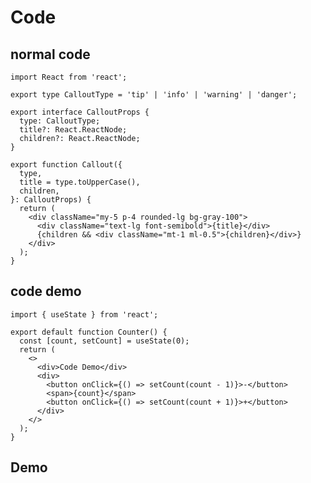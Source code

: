 # Code

## normal code

```tsx
import React from 'react';

export type CalloutType = 'tip' | 'info' | 'warning' | 'danger';

export interface CalloutProps {
  type: CalloutType;
  title?: React.ReactNode;
  children?: React.ReactNode;
}

export function Callout({
  type,
  title = type.toUpperCase(),
  children,
}: CalloutProps) {
  return (
    <div className="my-5 p-4 rounded-lg bg-gray-100">
      <div className="text-lg font-semibold">{title}</div>
      {children && <div className="mt-1 ml-0.5">{children}</div>}
    </div>
  );
}
```

## code demo

```tsx demo
import { useState } from 'react';

export default function Counter() {
  const [count, setCount] = useState(0);
  return (
    <>
      <div>Code Demo</div>
      <div>
        <button onClick={() => setCount(count - 1)}>-</button>
        <span>{count}</span>
        <button onClick={() => setCount(count + 1)}>+</button>
      </div>
    </>
  );
}
```

## Demo

<Demo src="../components/Demo/Counter.tsx" />
